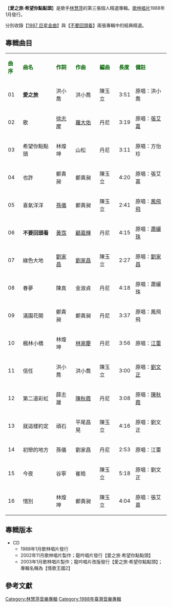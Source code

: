 {{unreferenced|time=2014-01-16T14:29:20+00:00}}
{{Infobox album <!-- See Wikipedia:WikiProject_Albums -->
| name       = 愛之旅‧希望你點點頭
| type       = 精選輯
| artist     = [[林慧萍|林慧萍]]
| cover      = 
| released   = 1988年1月
| genre      = [[國語流行音樂|國語流行音樂]]
| length     = 58 分 16 秒
| label      = [[歌林唱片|歌林唱片]]
<!-- 未知參數 | number     = KCD-86110 -->
| producer   = 呂子厚‧[[黃建昌|黃建昌]]
| prev_title = [[不要回頭看|不要回頭看]]
| prev_year  = 1987 <!-- 11月 -->
| next_title = [[錯過|錯過]]
| next_year  = 1988 <!-- 3月 -->
}}
【'''愛之旅‧希望你點點頭'''】是歌手[[林慧萍|林慧萍]]的第三張個人精選專輯。[[歌林唱片|歌林唱片]]1988年1月發行。

分別收錄【[[1987_巨星金曲|1987 巨星金曲]]】與【[[不要回頭看|不要回頭看]]】兩張專輯中的經典精選。


==專輯曲目==
{| class="wikitable"
|-
| <font color=darkgreen>'''曲序'''</font> || <font color=darkgreen>'''曲名'''</font> || <font color=darkgreen>'''作詞'''</font> || <font color=darkgreen>'''作曲'''</font> || <font color=darkgreen>'''編曲'''</font>|| <font color=darkgreen>'''長度'''</font>  || <font color=darkgreen>'''備註'''</font>
|-
| 01 || '''愛之旅''' || 洪小喬 || 洪小喬 || 陳玉立 || 3:51 || 原唱：洪小喬
|-
| 02 || 歌 || [[徐志摩|徐志摩]] || [[羅大佑|羅大佑]] || 丹尼 || 3:19 || 原唱：[[張艾嘉|張艾嘉]]
|-
| 03 || 希望你點點頭 || 林煌坤 || 山松 || 丹尼 || 3:11 || 原唱：方怡珍
|-
| 04 || 也許 || 鄭貴昶 || 鄭貴昶 || 陳玉立 || 4:20 || 原唱：張艾嘉
|-
| 05 || 喜氣洋洋 || [[孫儀|孫儀]] || 鄭貴昶 || 陳玉立 || 2:41 || 原唱：[[鳳飛飛|鳳飛飛]]
|-
| 06 || '''不要回頭看''' || [[黃霑|黃霑]] || [[顧嘉輝|顧嘉輝]] || 丹尼 || 4:15 || 原唱：[[蕭孋珠|蕭孋珠]] 
|-
| 07 || 綠色大地 || [[劉家昌|劉家昌]] || [[劉家昌|劉家昌]] || 陳玉立 || 2:27 || 原唱：[[劉家昌|劉家昌]]
|-
| 08 || 春夢 || 陳真 || 金淑貞 || 丹尼 || 4:18 || 原唱：蕭孋珠
|-
| 09 || 滿園花開 || 鄭貴昶 || 鄭貴昶 || 丹尼 || 3:37 || 原唱：鳳飛飛
|-
| 10 || 楓林小橋 || 林煌坤 || [[林家慶|林家慶]] || 丹尼 || 3:56 || 原唱：[[江蕾|江蕾]]
|-
| 11 || 信任 || 洪小喬 || 洪小喬 || 陳玉立 || 3:00 || 原唱：[[劉文正|劉文正]]
|-
| 12 || 第二道彩虹 || 薛志雄 || [[陳秋霞|陳秋霞]] || 丹尼 || 3:08 || 原唱：[[陳秋霞|陳秋霞]] 
|-
| 13 || 就這樣約定 || 頑石 || 平尾昌晃 || 陳玉立 || 4:16 || 原唱：劉文正
|-
| 14 || 初戀的地方 || 孫儀 || 劉家昌 || 丹尼 || 2:53 || 原唱：江蕾
|-
| 15 || 今夜 || 谷寧 || 崔皓 || 陳玉立 || 5:18 || 原唱：劉文正
|-
| 16 || 惜別 || 林煌坤 || 鄭貴昶 || 陳玉立 || 4:04 || 原唱：張艾嘉
|}

== 專輯版本 ==
*CD
**1988年1月歌林唱片發行
**2002年11月歌林唱片製作；龍吟唱片發行【愛之旅‧希望你點點頭】
**2003年1月歌林唱片製作；龍吟唱片改版發行【愛之旅‧希望你點點頭】；專輯名稱為【情歌王國2】


==參考文獻==
{{reflist}}
[[Category:林慧萍音樂專輯|Category:林慧萍音樂專輯]]
[[Category:1988年臺灣音樂專輯|Category:1988年臺灣音樂專輯]]